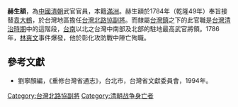 '''赫生額'''{{BD|？||1786年|}}，為[[中國|中國]][[清朝|清朝]]武官官員，本籍[[滿洲|滿洲]]。赫生額於1784年（乾隆49年）奉旨接替[[袁大鶴|袁大鶴]]，於台灣地區擔任[[台灣北路協|台灣北路協]][[副將|副將]]。而隸屬[[台灣鎮|台灣鎮]]之下的此官職是[[台灣清治時期|台灣清治時期]]中的這階段，[[台南|台南]]以北之台灣中南部及北部的駐地最高武官將領。1786年，[[林爽文|林爽文]]事件爆發，他於彰化攻防戰中陣亡殉職。

==參考文獻==
*劉寧顏編，《重修台灣省通志》，台北市，台灣省文獻委員會，1994年。

{{start box}}
{{s-before|[[袁大鶴|袁大鶴]]}}
{{s-title|[[台灣北路協|台灣北路協]][[副將|副將]]|1784年上任}}
{{s-after|[[蔡攀龍|蔡攀龍]]}}
{{end box}}

[[Category:台灣北路協副將|Category:台灣北路協副將]]
[[Category:清朝战争身亡者|Category:清朝战争身亡者]]